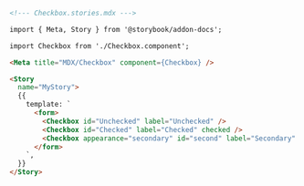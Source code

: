 ```md
<!--- Checkbox.stories.mdx --->

import { Meta, Story } from '@storybook/addon-docs';

import Checkbox from './Checkbox.component';

<Meta title="MDX/Checkbox" component={Checkbox} />

<Story
  name="MyStory">
  {{
    template: `
      <form>
        <Checkbox id="Unchecked" label="Unchecked" />
        <Checkbox id="Checked" label="Checked" checked />
        <Checkbox appearance="secondary" id="second" label="Secondary" checked />
      </form>    
    `,
  }}
</Story>
```